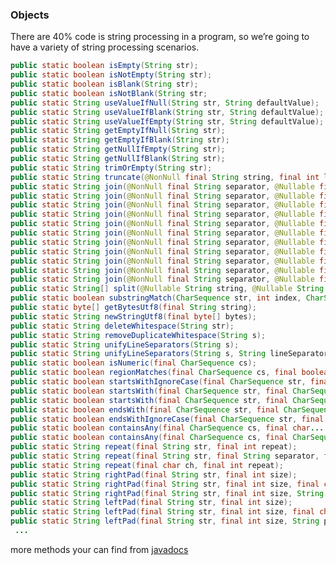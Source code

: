### Objects {#langx-java_references_utils_Objects}

There are 40% code is string processing in a program, so we're going to have a variety of string processing scenarios.

```java
public static boolean isEmpty(String str);
public static boolean isNotEmpty(String str);
public static boolean isBlank(String str);
public static boolean isNotBlank(String str;
public static String useValueIfNull(String str, String defaultValue);
public static String useValueIfBlank(String str, String defaultValue);
public static String useValueIfEmpty(String str, String defaultValue);
public static String getEmptyIfNull(String str);
public static String getEmptyIfBlank(String str);
public static String getNullIfEmpty(String str);
public static String getNullIfBlank(String str);
public static String trimOrEmpty(String str);
public static String truncate(@NonNull final String string, final int length);
public static String join(@NonNull final String separator, @Nullable final Iterator objects);
public static String join(@NonNull final String separator, @Nullable final Iterable objects);
public static String join(@NonNull final String separator, @Nullable final Object[] objects);
public static String join(@NonNull final String separator, @Nullable final Integer[] objects);
public static String join(@NonNull final String separator, @Nullable final Long[] objects);
public static String join(@NonNull final String separator, @Nullable final Float[] objects);
public static String join(@NonNull final String separator, @Nullable final Double[] objects);
public static String join(@NonNull final String separator, @Nullable final Short[] objects);
public static String join(@NonNull final String separator, @Nullable final Byte[] objects);
public static String join(@NonNull final String separator, @Nullable final Character[] objects);
public static String join(@NonNull final String separator, @Nullable final String[] objects);
public static String[] split(@Nullable String string, @Nullable String separator);
public static boolean substringMatch(CharSequence str, int index, CharSequence substring);
public static byte[] getBytesUtf8(final String string);
public static String newStringUtf8(final byte[] bytes);
public static String deleteWhitespace(String str);
public static String removeDuplicateWhitespace(String s);
public static String unifyLineSeparators(String s);
public static String unifyLineSeparators(String s, String lineSeparator);
public static boolean isNumeric(final CharSequence cs);
public static boolean regionMatches(final CharSequence cs, final boolean ignoreCase, final int thisStart, final CharSequence substring, final int start, final int length);
public static boolean startsWithIgnoreCase(final CharSequence str, final CharSequence prefix);
public static boolean startsWith(final CharSequence str, final CharSequence prefix);
public static boolean startsWith(final CharSequence str, final CharSequence prefix, final boolean ignoreCase);
public static boolean endsWith(final CharSequence str, final CharSequence suffix);
public static boolean endsWithIgnoreCase(final CharSequence str, final CharSequence suffix);
public static boolean containsAny(final CharSequence cs, final char... searchChars);
public static boolean containsAny(final CharSequence cs, final CharSequence searchChars);
public static String repeat(final String str, final int repeat);
public static String repeat(final String str, final String separator, final int repeat);
public static String repeat(final char ch, final int repeat);
public static String rightPad(final String str, final int size);
public static String rightPad(final String str, final int size, final char padChar);
public static String rightPad(final String str, final int size, String padStr);
public static String leftPad(final String str, final int size);
public static String leftPad(final String str, final int size, final char padChar);
public static String leftPad(final String str, final int size, String padStr);
 ...
```

more methods your can find from [javadocs](https://apidoc.gitee.com/fangjinuo/langx-java)




